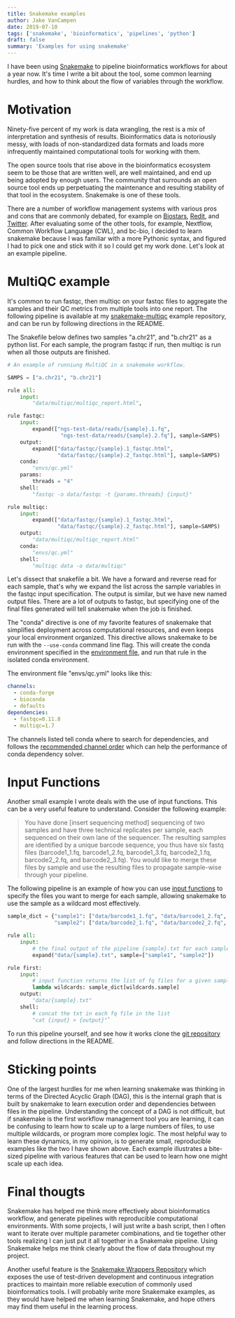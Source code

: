 ```yaml
---
title: Snakemake examples
author: Jake VanCampen
date: 2019-07-10
tags: ['snakemake', 'bioinformatics', 'pipelines', 'python']
draft: false
summary: 'Examples for using snakemake'
---
```


I have been using [Snakemake](https://snakemake.readthedocs.io/en/stable/) to pipeline bioinformatics workflows for about a year now. It's time I write a bit about the tool, some common learning hurdles, and how to think about the flow of variables through the workflow.

# Motivation

Ninety-five percent of my work is data wrangling, the rest is a mix of interpretation and synthesis of results. Bioinformatics data is notoriously messy, with loads of non-standardized data formats and loads more infrequently maintained computational tools for working with them.

The open source tools that rise above in the bioinformatics ecosystem seem to be those that are written well, are well maintained, and end up being adopted by enough users. The community that surrounds an open source tool ends up perpetuating the maintenance and resulting stability of that tool in the ecosystem. Snakemake is one of these tools.

There are a number of workflow management systems with various pros and cons that are commonly debated, for example on [Biostars](https://www.biostars.org/p/258436/), [Redit](https://www.reddit.com/r/bioinformatics/comments/73am0k/ncbi_hackathons_discussions_on_bioinformatics/), and [Twitter](https://twitter.com/search?q=snakemake%20poll&src=typd). After evaluating some of the other tools, for example, Nextflow, Common Workflow Language (CWL), and bc-bio, I decided to learn snakemake because I was familiar with a more Pythonic syntax, and figured I had to pick one and stick with it so I could get my work done. Let's look at an example pipeline.

# MultiQC example

It's common to run fastqc, then multiqc on your fastqc files to aggregate the samples and their QC metrics from multiple tools into one report. The following pipeline is available at my [snakemake-multiqc](https://github.com/jakevc/snakemake_multiqc) example repository, and can be run by following directions in the README.

The Snakefile below defines two samples "a.chr21", and "b.chr21" as a python list. For each sample, the program fastqc if run, then multiqc is run when all those outputs are finished.

```python
# An example of runniung MultiQC in a snakemake workflow.

SAMPS = ["a.chr21", "b.chr21"]

rule all:
    input:
        "data/multiqc/multiqc_report.html",

rule fastqc:
    input:
        expand(["ngs-test-data/reads/{sample}.1.fq",
                 "ngs-test-data/reads/{sample}.2.fq"], sample=SAMPS)
    output:
        expand(["data/fastqc/{sample}.1_fastqc.html",
                "data/fastqc/{sample}.2_fastqc.html"], sample=SAMPS)
    conda:
        "envs/qc.yml"
    params:
        threads = "4"
    shell:
        "fastqc -o data/fastqc -t {params.threads} {input}"

rule multiqc:
    input:
        expand(["data/fastqc/{sample}.1_fastqc.html",
                "data/fastqc/{sample}.2_fastqc.html"], sample=SAMPS)
    output:
        "data/multiqc/multiqc_report.html"
    conda:
        "envs/qc.yml"
    shell:
        "multiqc data -o data/multiqc"

```

Let's dissect that snakefile a bit. We have a forward and reverse read for each sample, that's why we expand the list across the sample variables in the fastqc input specification. The output is similar, but we have new named output files. There are a lot of outputs to fastqc, but specifying one of the final files generated will tell snakemake when the job is finished.

The "conda" directive is one of my favorite features of snakemake that simplifies deployment across computational resources, and even keeps your local environment organized. This directive allows snakemake to be run with the `--use-conda` command line flag. This will create the conda environment specified in the [environment file](https://docs.conda.io/projects/conda/en/latest/user-guide/tasks/manage-environments.html#creating-an-environment-from-an-environment-yml-file), and run that rule in the isolated conda environment.

The environment file "envs/qc.yml" looks like this:

```yml
channels:
  - conda-forge
  - bioconda
  - defaults
dependencies:
  - fastqc=0.11.8
  - multiqc=1.7
```

The channels listed tell conda where to search for dependencies, and follows the [recommended channel order](https://bioconda.github.io/user/install.html#set-up-channels) which can help the performance of conda dependency solver.

# Input Functions

Another small example I wrote deals with the use of input functions. This can be a very useful feature to understand. Consider the following example:

> You have done [insert sequencing method] sequencing of two samples and have three technical replicates per sample, each sequenced on their own lane of the sequencer. The resulting samples are identified by a unique barcode sequence, you thus have six fastq files (barcode1_1.fq, barcode1_2.fq, barcode1_3.fq, barcode2_1.fq, barcode2_2.fq, and barcode2_3.fq). You would like to merge these files by sample and use the resulting files to propagate sample-wise through your pipeline.

The following pipeline is an example of how you can use [input functions](https://snakemake.readthedocs.io/en/stable/snakefiles/rules.html#input-functions-and-unpack) to specify the files you want to merge for each sample, allowing snakemake to use the sample as a wildcard most effectively.

```python
sample_dict = {"sample1": ["data/barcode1_1.fq", "data/barcode1_2.fq", "data/barcode1_3.fq"],
               "sample2": ["data/barcode2_1.fq", "data/barcode2_2.fq", "data/barcode2_3.fq"]}

rule all:
    input:
        # the final output of the pipeline {sample}.txt for each sample
        expand("data/{sample}.txt", sample=["sample1", "sample2"])

rule first:
    input:
        # input function returns the list of fq files for a given sample using sample_dict
        lambda wildcards: sample_dict[wildcards.sample]
    output:
        "data/{sample}.txt"
    shell:
        # concat the txt in each fq file in the list
        "cat {input} > {output}"`
```

To run this pipeline yourself, and see how it works clone the [git repository](https://github.com/jakevc/snakemake_inputfuncs.git) and follow directions in the README.

# Sticking points

One of the largest hurdles for me when learning snakemake was thinking in terms of the Directed Acyclic Graph (DAG), this is the internal graph that is built by snakemake to learn execution order and dependencies between files in the pipeline. Understanding the concept of a DAG is not difficult, but if snakemake is the first workflow management tool you are learning, it can be confusing to learn how to scale up to a large numbers of files, to use multiple wildcards, or program more complex logic. The most helpful way to learn these dynamics, in my opinion, is to generate small, reproducible examples like the two I have shown above. Each example illustrates a bite-sized pipeline with various features that can be used to learn how one might scale up each idea.

# Final thougts

Snakemake has helped me think more effectively about bioinformatics workflow, and generate pipelines with reproducible computational environments. With some projects, I will just write a bash script, then I often want to iterate over multiple parameter combinations, and tie together other tools realizing I can just put it all together in a Snakemake pipeline. Using Snakemake helps me think clearly about the flow of data throughout my project.

Another useful feature is the [Snakemake Wrappers Repository](https://snakemake-wrappers.readthedocs.io/en/stable/) which exposes the use of test-driven development and continuous integration practices to maintain more reliable execution of commonly used bioinformatics tools. I will probably write more Snakemake examples, as they would have helped me when learning Snakemake, and hope others may find them useful in the learning process.

